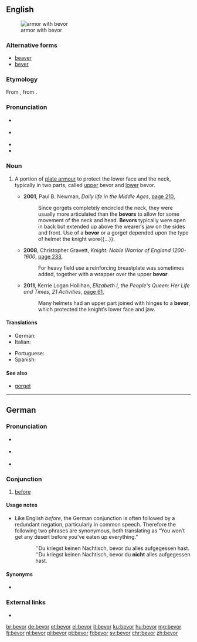 ==English==
{{wikipedia}}
[[File:HJRK A 79 - Armour of Maximilian I, c. 1485.jpg|thumb|armor with bevor]]

===Alternative forms===
* [[beaver]]
* [[bever]]

===Etymology===
From {{etyl|fro|en}} {{m|fro|baviere||child's bib}}, from {{m|fro|baver||to slaver}}.

===Pronunciation===
* {{a|GenAm}} {{IPA|/ˈbivɚ/|lang=en}}
* {{a|RP}} {{IPA|/ˈbiːvə/|lang=en}}
* {{homophones|beaver|Belvoir|bever|lang=en}}
* {{hyphenation|be|vor|lang=en}}

===Noun===
{{en-noun}}

# {{context|historical|lang=en}} A portion of [[plate armour]] to protect the lower face and the neck, typically in two parts, called [[upper]] bevor and [[lower]] bevor.
#* '''2001''', Paul B. Newman, ''Daily life in the Middle Ages'', [http://books.google.com.au/books?id=1-mss7-OStgC&pg=PA210&dq=%22bevors%22+-intitle:%22%22+-inauthor:%22%22&hl=en&sa=X&ei=QMF2T7HBCOHJmQXYprjpDw&redir_esc=y#v=onepage&q=%22bevors%22%20-intitle%3A%22%22%20-inauthor%3A%22%22&f=false page 210],
#*: Since gorgets completely encircled the neck, they were usually more articulated than the '''bevors''' to allow for some movement of the neck and head. '''Bevors''' typically were open in back but extended up above the wearer′s jaw on the sides and front. Use of a '''bevor''' or a gorget depended upon the type of helmet the knight wore{{...}}.
#* '''2008''', Christopher Gravett, ''Knight: Noble Warrior of England 1200-1600'', [http://books.google.com.au/books?id=igao_V9rBHwC&pg=PA233&dq=%22bevor%22|%22bevors%22+-intitle:%22%22+-inauthor:%22%22&hl=en&sa=X&ei=srl2T8DaF-6WiQfcvsSABQ&redir_esc=y#v=onepage&q=%22bevor%22|%22bevors%22%20-intitle%3A%22%22%20-inauthor%3A%22%22&f=false page 233],
#*: For heavy field use a reinforcing breastplate was sometimes added, together with a wrapper over the upper '''bevor'''.
#* '''2011''', Kerrie Logan Hollihan, ''Elizabeth I, the People's Queen: Her Life and Times, 21 Activities'', [http://books.google.com.au/books?id=0yJgYVQQU88C&pg=PA61&dq=%22bevor%22|%22bevors%22+-intitle:%22%22+-inauthor:%22%22&hl=en&sa=X&ei=K792T-udEKOhiAeyvYjjBA&redir_esc=y#v=onepage&q=%22bevor%22|%22bevors%22%20-intitle%3A%22%22%20-inauthor%3A%22%22&f=false page 61],
#*: Many helmets had an upper part joined with hinges to a '''bevor''', which protected the knight′s lower face and jaw.

====Translations====
{{trans-top|plate armour protecting the lower face and neck}}
* German: {{t+|de|Bart|m}}
* Italian: {{t|it|barbozza|f}}
{{trans-mid}}
* Portuguese: {{t|pt|barbote|m}}
* Spanish: {{t+|es|barbote|m}}
{{trans-bottom}}

====See also====
* [[gorget]] {{qualifier|protects the neck}}

----

==German==

===Pronunciation===
* {{IPA|/bəˈfoːɐ̯/|lang=de}} {{qualifier|standard}}
* {{IPA|/bəˈfɔɐ̯/|lang=de}} {{qualifier|also common}}
* {{rhymes|oːɐ̯|lang=de}}

===Conjunction===
{{head|de|conjunction}}

# [[before]]
#: {{usex|Geh, '''bevor''' ich rasend werde.|Go '''before''' I lose my temper.|lang=de}}

====Usage notes====
* Like English ''before'', the German conjunction is often followed by a redundant negation, particularly in common speech. Therefore the following two phrases are synonymous, both translating as “You won’t get any desert before you’ve eaten up everything.”
:: ''Du kriegst keinen Nachtisch, bevor du alles aufgegessen hast.
:: ''Du kriegst keinen Nachtisch, bevor du '''nicht''' alles aufgegessen hast.

====Synonyms====
* {{l|de|ehe}}

===External links===
* {{R:Duden}}

[[br:bevor]]
[[de:bevor]]
[[et:bevor]]
[[el:bevor]]
[[it:bevor]]
[[ku:bevor]]
[[hu:bevor]]
[[mg:bevor]]
[[fj:bevor]]
[[nl:bevor]]
[[pl:bevor]]
[[pt:bevor]]
[[fi:bevor]]
[[sv:bevor]]
[[chr:bevor]]
[[zh:bevor]]